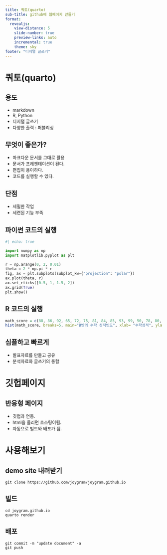 ```yaml
---
title: 쿼토(quarto)
sub-title: github에 웹페이지 만들기 
format:
  revealjs:
    view-distance: 5
    slide-number: true 
    preview-links: auto
    incremental: true
    theme: sky
footer: "디지털 글쓰기"
---
```


# 쿼토(quarto)

## 용도
- markdown 
- R, Python 
- 디지털 글쓰기 
- 다양한 출력 : 퍼블리싱  

## 무엇이 좋은가? 
- 마크다운 문서를 그대로 활용 
- 문서가 프레젠테이션이 된다. 
- 편집이 용이하다.
- 코드를 실행할 수 있다.   

## 단점
- 세밀한 작업
- 세련된 기능 부족

## 파이썬 코드의 실행 

```python
#| echo: true

import numpy as np
import matplotlib.pyplot as plt

r = np.arange(0, 2, 0.01)
theta = 2 * np.pi * r
fig, ax = plt.subplots(subplot_kw={"projection": "polar"})
ax.plot(theta, r)
ax.set_rticks([0.5, 1, 1.5, 2])
ax.grid(True)
plt.show()
```

## R 코드의 실행 
```r
math_score = c(88, 86, 92, 65, 72, 75, 81, 84, 85, 93, 99, 50, 78, 80, 86, 76, 74, 95, 81, 87, 90, 72, 76, 61, 85, 84, 78, 83)
hist(math_score, breaks=5, main="B반의 수학 성적빈도", xlab= "수학성적", ylab="빈도수")
```

## 심플하고 빠르게
- 발표자료를 만들고 공유 
- 분석자료와 글쓰기의 통합 

# 깃헙페이지

## 반응형 페이지
- 깃헙과 연동.
- html을 올리면 호스팅이됨. 
- 자동으로 빌드와 배포가 됨.

# 사용해보기 

## demo site 내려받기 
```
git clone https://github.com/joygram/joygram.github.io
```
##  빌드 
```
cd joygram.github.io 
quarto render
``` 
## 배포 
```
git commit -m "update document" -a 
git push
```


